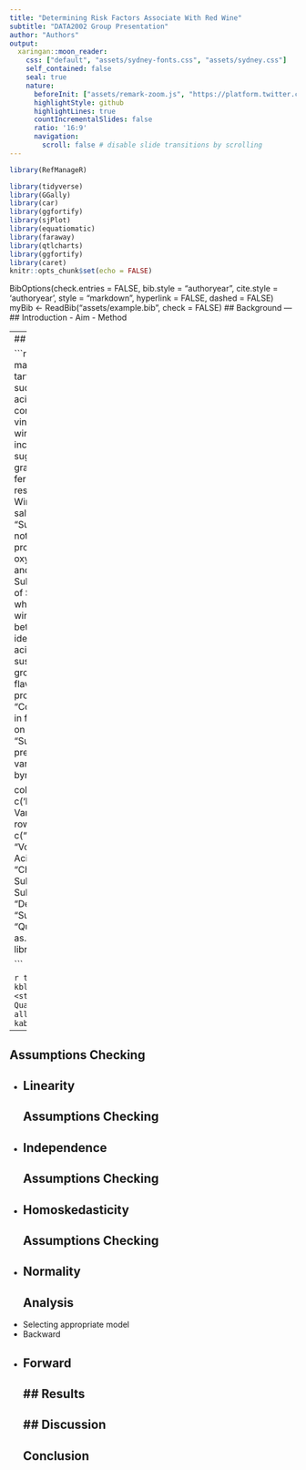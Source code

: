 ```yaml
---
title: "Determining Risk Factors Associate With Red Wine"
subtitle: "DATA2002 Group Presentation"
author: "Authors"
output:
  xaringan::moon_reader:
    css: ["default", "assets/sydney-fonts.css", "assets/sydney.css"]
    self_contained: false 
    seal: true 
    nature:
      beforeInit: ["assets/remark-zoom.js", "https://platform.twitter.com/widgets.js"]
      highlightStyle: github
      highlightLines: true
      countIncrementalSlides: false
      ratio: '16:9' 
      navigation:
        scroll: false # disable slide transitions by scrolling
---
```



```r
library(RefManageR)

library(tidyverse)
library(GGally)
library(car)
library(ggfortify)
library(sjPlot)
library(equatiomatic)
library(faraway)
library(qtlcharts)
library(ggfortify)
library(caret)
knitr::opts_chunk$set(echo = FALSE)
```
BibOptions(check.entries = FALSE, 
            bib.style = "authoryear",
            cite.style = 'authoryear', 
            style = "markdown",
            hyperlink = FALSE, 
            dashed = FALSE)
 myBib <- ReadBib("assets/example.bib", check = FALSE)
## Background 
---
## Introduction 
- Aim
- Method
 
---
## Dataset 


```r
table60 <- matrix(c("Measure of the tartaric, malic, citric and succinic in grapes", "fatty acids in wine which contribute to a distasteful vinegar flavour in the wine", "Manipulated to increase flavour", "Raw sugar derived from grapes (post fermentation). Higher residual sugar = Sweeter Wine", "Impacts on saltiness of the wine", "Sulphur Dioxide that has not yet reacted. Stops product from reacting to oxygen (causes browing and oxidation","Free Sulphur Dioxide + amount of SO2 in chemicals which are included in the wine", "Higher Density = better quality (expand on idea)", "Measure of the acidity. Lower pH = less susceptible to bacteria growth + increased flavour", "Introduced to protect against bacteria", "Concentration of alcohol in final product, impacts on flavour massively", "Summary of results of previous eleven variables"), ncol=1, byrow=TRUE)

colnames(table60) <- c('Description of Variable')
rownames(table60) <- c("Fixed Acidity", "Volatile Acidity", "Citric Acid", "Residual Sugar", "Chlorides", "Free Sulphur Dioxide","Total Sulphur Dioxide", "Density", "pH", "Sulphates", "Alcohol", "Quality")
table20 <- as.table(table60)
library(kableExtra)

```

```r

table20 %>% 
  kbl(caption = "<center><strong>Analysis of Wine Quality Variables", allign = "c") %>% 
  kable_styling("striped")
```


---


## Assumptions Checking 


- Linearity 
---
## Assumptions Checking 
- Independence 
---
## Assumptions Checking 
- Homoskedasticity 
---
## Assumptions Checking 
- Normality 
---
## Analysis 
- Selecting appropriate model 
- Backward 
- Forward 
---
## Results
---
## Discussion
---
## Conclusion






